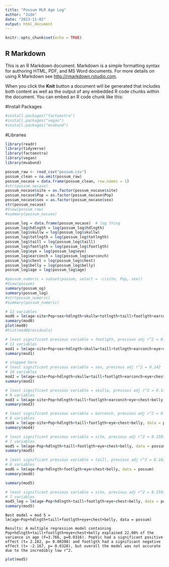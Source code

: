 ```yaml
---
title: "Possum MLR Age Log"
author: "Jude"
date: "2023-11-02"
output: html_document
---
```


```r
knitr::opts_chunk$set(echo = TRUE)
```

## R Markdown

This is an R Markdown document. Markdown is a simple formatting syntax for authoring HTML, PDF, and MS Word documents. For more details on using R Markdown see <http://rmarkdown.rstudio.com>.

When you click the **Knit** button a document will be generated that includes both content as well as the output of any embedded R code chunks within the document. You can embed an R code chunk like this:

#Install Packages
```r
#install.packages("factoextra")
#install.packages("vegan")
#install.packages("mvabund")
```

#Libraries
```r
library(readr)
library(tidyverse)
library(factoextra)
library(vegan)
library(mvabund)
```

```r
possum_raw <- read_csv("possum.csv")
possum_clean = na.omit(possum_raw)
possum_nocase = data.frame(possum_clean, row.names = 1)
#str(possum_nocase)
possum_nocase$site = as.factor(possum_nocase$site)
possum_nocase$Pop = as.factor(possum_nocase$Pop)
possum_nocase$sex = as.factor(possum_nocase$sex)
str(possum_nocase)
#View(possum_raw)
#summary(possum_nocase)
```


```r
possum_log = data.frame(possum_nocase)  # log thing
possum_log$hdlngth = log(possum_log$hdlngth)
possum_log$skullw = log(possum_log$skullw)
possum_log$totlngth = log(possum_log$totlngth)
possum_log$taill = log(possum_log$taill)
possum_log$footlgth = log(possum_log$footlgth)
possum_log$eye = log(possum_log$eye)
possum_log$earconch = log(possum_log$earconch)
possum_log$chest = log(possum_log$chest)
possum_log$belly = log(possum_log$belly)
possum_log$age = log(possum_log$age)

#possum_numeric = subset(possum, select = -c(site, Pop, sex))
#View(possum)
summary(possum_og)
summary(possum_log)
#str(possum_numeric)
#summary(possum_numeric)
```




```r
# 12 variables
mod0 = lm(age~site+Pop+sex+hdlngth+skullw+totlngth+taill+footlgth+earconch+eye+chest+belly, data = possum_log)
summary(mod0)
plot(mod0)
#hist(mod0$residuals)
```



```r
# least significant previous variable = footlgth, previous adj r^2 = 0.2611
# 11 variables
mod1 = lm(age~site+Pop+sex+hdlngth+skullw+taill+totlngth+earconch+eye+chest+belly, data = possum_log)
summary(mod1)
```


```r
# stopped here
# least significant previous variable = sex, previous adj r^2 = 0.142
# 10 variables
mod2 = lm(age~site+Pop+hdlngth+skullw+taill+footlgth+earconch+eye+chest+belly, data = possum)
summary(mod2)
```


```r
# least significant previous variable = skullw, previous adj r^2 = 0.1484
# 9 variables
mod3 = lm(age~site+Pop+hdlngth+taill+footlgth+earconch+eye+chest+belly, data = possum)
summary(mod3)
```


```r
# least significant previous variable = earconch, previous adj r^2 = 0.1548
# 8 variables
mod4 = lm(age~site+Pop+hdlngth+taill+footlgth+eye+chest+belly, data = possum)
summary(mod4)
```


```r
# least significant previous variable = site, previous adj r^2 = 0.1597
# 7 variables
mod5 = lm(age~Pop+hdlngth+taill+footlgth+eye+chest+belly, data = possum)
summary(mod5)
```


```r
# least significant previous variable = taill, previous adj r^2 = 0.1622
# 6 variables
mod6 = lm(age~Pop+hdlngth+footlgth+eye+chest+belly, data = possum)
summary(mod6)
```



```r
summary(mod5)
```


```r
# least significant previous variable = site, previous adj r^2 = 0.1597
# 7 variables
mod5_log = lm(age~Pop+hdlngth+taill+footlgth+eye+chest+belly, data = possum)
summary(mod5)
```
```{}
Best model = mod 5 = lm(age~Pop+hdlngth+taill+footlgth+eye+chest+belly, data = possum)

Results: A multiple regression model containing Pop+hdlngth+taill+footlgth+eye+chest+belly explained 22.08% of the variance in age (F=3.766, p=0.0316). PopVic had a significant positive effect (t= 2.182, p= 0.00208) and footlgth had a significant negative effect (t= -2.167, p= 0.0328), but overall the model was not accurate due to the incredibly low r^2.
```

```r
plot(mod5)
```






